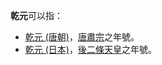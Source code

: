 '''乾元'''可以指：
* [[乾元_(唐朝)|乾元 (唐朝)]]，[[唐肅宗|唐肅宗]]之年號。
* [[乾元_(日本)|乾元 (日本)]]，[[後二條天皇|後二條天皇]]之年號。

{{消歧义|Q|Cat=年号消歧义}}